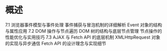 # 概述

7.1 浏览器事件模型与事件处理
事件捕获与冒泡机制的详细解析
Event 对象的结构与属性应用
7.2 DOM 操作与节点遍历
DOM 树的结构与底层节点管理
节点操作的性能优化与实用技巧
7.3 AJAX 与 Fetch API 的底层机制
XMLHttpRequest 对象的实现与异步通信
Fetch API 的设计理念与实现细节